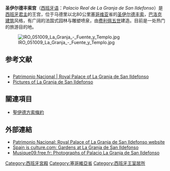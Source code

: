 {{noteTA
|1=zh-tw:聖伊德方索;zh-cn:圣伊尔德丰索;
}}
{{Infobox building
| building_name       = 圣伊尔德丰索宫
| native_building_name= Palacio Real de La Granja de San Ildefonso
|image=La_Granja_-_Palacio_Real_de_La_Granja_de_San_Ildefonso_02_2017-10-24.jpg
|image_size=300px
|caption=横浜市開港記念会館
|location_town=[[塞哥维亚|塞哥维亚]]省[[圣伊尔德丰索|圣伊尔德丰索]]
|location_country={{西班牙}}
|architect=[[费利佩五世|费利佩五世]]
|client=
|engineer=
|construction_start_date=
| altitude            =
|completion_date=
|date_demolished=
|cost=
|structural_system=
|style=[[巴洛克建筑|巴洛克建筑]]
}}
'''圣伊尔德丰索宫'''（[[西班牙语|西班牙语]]：''Palacio Real de La Granja de San Ildefonso''）是[[西班牙君主|西班牙君主]]的王宫，位于马德里以北80公里[[塞哥维亚|塞哥维亚]]省的[[圣伊尔德丰索|圣伊尔德丰索]]，[[巴洛克建筑|巴洛克建筑]]风格，有广阔的法国式园林与雕塑喷泉，由[[费利佩五世|费利佩五世]]建造。目前是一处热门的旅游目的地。

[[Image:IRO_051009_La_Granja_-_Fuente_y_Templo.jpg|right]]

==参考文献==
<div class="references-small" style="-moz-column-count:2; column-count:2;">
<references />
</div>
* [https://web.archive.org/web/20050830030159/http://www.patrimonionacional.es/en/granja/granja.htm Patrimonio Nacional | Royal Palace of La Granja de San Ildefonso]
* [http://musique09.free.fr/espagne_new2/thumbnails.php?album=27&lang=english Pictures of La Granja de San Ildefonso] {{Wayback|url=http://musique09.free.fr/espagne_new2/thumbnails.php?album=27&lang=english |date=20120206071638 }}

== 關連項目 ==
*[[聖伊德方索條約|聖伊德方索條約]]
==外部連結==
{{commonscat|Royal Palace of La Granja de San Ildefonso}}
* [https://web.archive.org/web/20100908052301/http://www.patrimonionacional.es/Home/Palacios-Reales/Palacio-Real-de-La-Granja-de-San-Ildefonso.aspx Patrimonio Nacional: Royal Palace of La Granja de San Ildefonso website]
*[http://www.spainisculture.com/en/jardines_historicos/segovia/la_granja_de_san_ildefonso.html Spain is culture.com: Gardens at La Granja de San Ildefonso] {{Wayback|url=http://www.spainisculture.com/en/jardines_historicos/segovia/la_granja_de_san_ildefonso.html |date=20170406132004 }}
* [http://musique09.free.fr/espagne_new2/thumbnails.php?album=27&lang=english Musique09.free.fr: Photographs of Palacio La Granja de San Ildefonso] {{Wayback|url=http://musique09.free.fr/espagne_new2/thumbnails.php?album=27&lang=english |date=20120206071638 }}
{{coord|40|53|51|N|4|00|16|W|region:ES_type:landmark|display=title}}


[[Category:西班牙宮殿|Category:西班牙宮殿]]
[[Category:塞哥維亞省|Category:塞哥維亞省]]
[[Category:西班牙王室居所|Category:西班牙王室居所]]